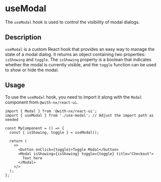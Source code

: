 
<Meta title="Hooks/useModal" />

# useModal

The `useModal` hook is used to control the visibility of modal dialogs.

## Description

`useModal` is a custom React hook that provides an easy way to manage the state of a modal dialog. It returns an object containing two properties: `isShowing` and `toggle`. The `isShowing` property is a boolean that indicates whether the modal is currently visible, and the `toggle` function can be used to show or hide the modal.

## Usage

To use the `useModal` hook, you need to import it along with the `Modal` component from `@with-nx/react-ui`.

```tsx
import { Modal } from '@with-nx/react-ui';
import { useModal } from './use-modal'; // Adjust the import path as needed

const MyComponent = () => {
  const { isShowing, toggle } = useModal();

  return (
    <>
      <button onClick={toggle}>Toggle Modal</button>
      <Modal isShowing={isShowing} toggle={toggle} title="Checkout">
        Text here
      </Modal>
    </>
  );
};
```
